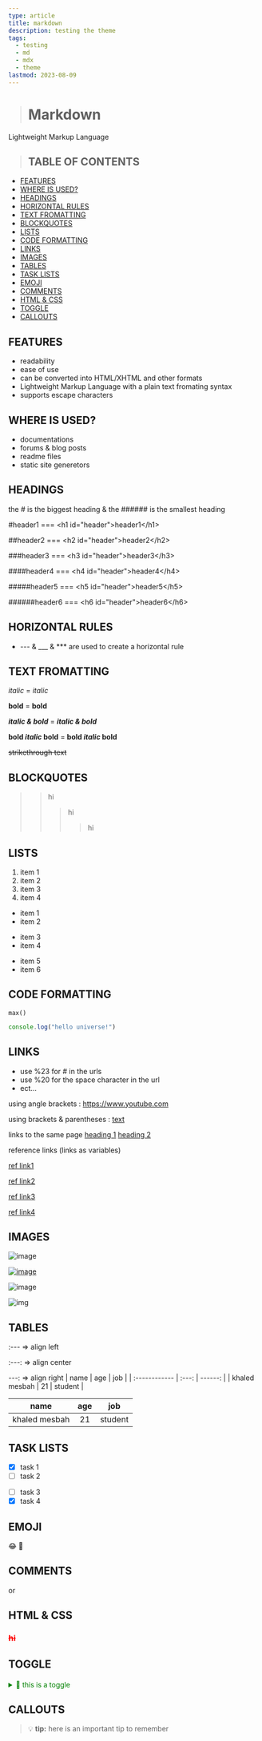 ```yaml
---
type: article
title: markdown
description: testing the theme
tags:
  - testing
  - md
  - mdx
  - theme
lastmod: 2023-08-09
---
```


> # Markdown
Lightweight Markup Language

> ## TABLE OF CONTENTS
- [FEATURES](#features)
- [WHERE IS USED?](#where-is-used)
- [HEADINGS](#headings)
- [HORIZONTAL RULES](#horizontal-rules)
- [TEXT FROMATTING](#text-fromatting)
- [BLOCKQUOTES](#blockquotes)
- [LISTS](#lists)
- [CODE FORMATTING](#code-formatting)
- [LINKS](#links)
- [IMAGES](#images)
- [TABLES](#tables)
- [TASK LISTS](#task-lists)
- [EMOJI](#emoji)
- [COMMENTS](#comments)
- [HTML & CSS](#html--css)
- [TOGGLE](#toggle)
- [CALLOUTS](#callouts)

## FEATURES
- readability 
- ease of use
- can be converted into HTML/XHTML and other formats
- Lightweight Markup Language with a plain text fromating syntax
- supports escape characters

## WHERE IS USED?
- documentations
- forums & blog posts
- readme files
- static site generetors

## HEADINGS
the # is the biggest heading & the ###### is the smallest heading

#header1 === \<h1 id="header">header1\</h1>

##header2 === \<h2 id="header">header2\</h2>

###header3 === \<h3 id="header">header3\</h3>

####header4 === \<h4 id="header">header4\</h4>

#####header5 === \<h5 id="header">header5\</h5>

######header6 === \<h6 id="header">header6\</h6>

## HORIZONTAL RULES
- --- & ___ & *** are used to create a horizontal rule
## TEXT FROMATTING

*italic* = _italic_

**bold** = __bold__

***italic & bold*** = ___italic & bold___

**bold *italic* bold** = __bold _italic_ bold__

~~strikethrough text~~

## BLOCKQUOTES
>> hi
>>> hi
>>>> hi

## LISTS
<!-- ol -->
1. item 1
2. item 2
3. item 3
4. item 4
<!-- ul -->
* item 1
* item 2
- item 3
- item 4
+ item 5
+ item 6

## CODE FORMATTING

`max()`

```js
console.log("hello universe!")
```

## LINKS
- use %23 for # in the urls
- use %20 for the space character in the url
- ect...

using angle brackets :
<https://www.youtube.com>

using brackets & parentheses :
[text](url "text to appear on hover")

links to the same page
[heading 1](#heading-1)
[heading 2](#heading-2)

reference links (links as variables)

[resources]: https://youtu.be/ftOBvusMHjQ "the resources"
[ref link1][resources]

[ref link2][resources]

[ref link3][resources]

[ref link4][resources]

## IMAGES

![image](url)

[![image](url)](url)

[image]:https://media.istockphoto.com/photos/silhouettes-of-people-walking-into-light-picture-id164773693?b=1&k=20&m=164773693&s=170667a&w=0&h=QOl0s_vszGLU9I_-rjSQoI1Ln8fRLErMg3GChalr0Mw=

<!-- the name of the image is the name of the reference -->
![image]


![img][image]


## TABLES
:--- => align left

:---: => align center

---: => align right
| name          |  age  |     job |
| :------------ | :---: | ------: |
| khaled mesbah |  21   | student |

|     name      |  age  |   job   |
| :-----------: | :---: | :-----: |
| khaled mesbah |  21   | student |

## TASK LISTS

- [x] task 1
- [ ] task 2
* [ ] task 3
* [x] task 4

## EMOJI

:joy:
:tada:

## COMMENTS

[this is a comment]: #
or
<!-- this is a comment -->

## HTML & CSS

<h3><s style="color:red">hi</s></h3>

## TOGGLE

<details style='cursor:pointer;margin-block:20px;color:green'>
    <summary>🎉 this is a toggle </summary>
    this is the content
</details>


## CALLOUTS

>:bulb: **tip:** here is an important tip to remember 